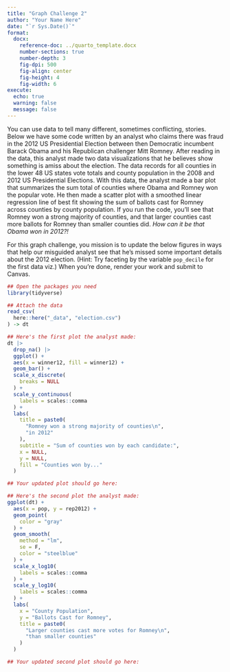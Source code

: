 ```yaml
---
title: "Graph Challenge 2"
author: "Your Name Here"
date: "`r Sys.Date()`"
format: 
  docx:
    reference-doc: ../quarto_template.docx
    number-sections: true
    number-depth: 3
    fig-dpi: 500
    fig-align: center
    fig-height: 4
    fig-width: 6
execute: 
  echo: true
  warning: false
  message: false
---
```


You can use data to tell many different, sometimes conflicting, stories. Below we have some code written by an analyst who claims there was fraud in the 2012 US Presidential Election between then Democratic incumbent Barack Obama and his Republican challenger Mitt Romney. After reading in the data, this analyst made two data visualizations that he believes show something is amiss about the election. The data records for all counties in the lower 48 US states vote totals and county population in the 2008 and 2012 US Presidential Elections. With this data, the analyst made a bar plot that summarizes the sum total of counties where Obama and Romney won the popular vote. He then made a scatter plot with a smoothed linear regression line of best fit showing the sum of ballots cast for Romney across counties by county population. If you run the code, you'll see that Romney won a strong majority of counties, and that larger counties cast more ballots for Romney than smaller counties did. *How can it be that Obama won in 2012?!*

For this graph challenge, you mission is to update the below figures in ways that help our misguided analyst see that he's missed some important details about the 2012 election. (Hint: Try faceting by the variable `pop_decile` for the first data viz.) When you're done, render your work and submit to Canvas.

```r
## Open the packages you need
library(tidyverse)

## Attach the data
read_csv(
  here::here("_data", "election.csv")
) -> dt

```



```r
## Here's the first plot the analyst made:
dt |>
  drop_na() |>
  ggplot() +
  aes(x = winner12, fill = winner12) +
  geom_bar() +
  scale_x_discrete(
    breaks = NULL
  ) +
  scale_y_continuous(
    labels = scales::comma
  ) +
  labs(
    title = paste0(
      "Romney won a strong majority of counties\n",
      "in 2012"
    ),
    subtitle = "Sum of counties won by each candidate:",
    x = NULL,
    y = NULL,
    fill = "Counties won by..."
  )
```


```r
## Your updated plot should go here:

```


```r
## Here's the second plot the analyst made:
ggplot(dt) +
  aes(x = pop, y = rep2012) +
  geom_point(
    color = "gray"
  ) +
  geom_smooth(
    method = "lm",
    se = F,
    color = "steelblue"
  ) +
  scale_x_log10(
    labels = scales::comma
  ) +
  scale_y_log10(
    labels = scales::comma
  ) +
  labs(
    x = "County Population",
    y = "Ballots Cast for Romney",
    title = paste0(
      "Larger counties cast more votes for Romney\n",
      "than smaller counties"
    )
  )
```


```r
## Your updated second plot should go here:

```

